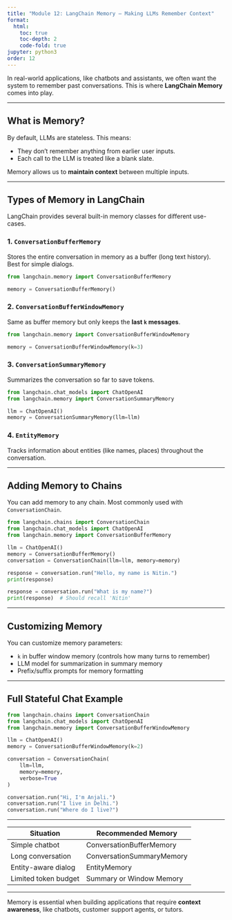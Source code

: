 ```yaml
---
title: "Module 12: LangChain Memory – Making LLMs Remember Context"
format:
  html:
    toc: true
    toc-depth: 2
    code-fold: true
jupyter: python3
order: 12
---
```



In real-world applications, like chatbots and assistants, we often want the system to remember past conversations. This is where **LangChain Memory** comes into play.

---

##  What is Memory?

By default, LLMs are stateless. This means:

- They don't remember anything from earlier user inputs.
- Each call to the LLM is treated like a blank slate.

Memory allows us to **maintain context** between multiple inputs.

---

##  Types of Memory in LangChain

LangChain provides several built-in memory classes for different use-cases.

### 1. `ConversationBufferMemory`

Stores the entire conversation in memory as a buffer (long text history). Best for simple dialogs.

```python
from langchain.memory import ConversationBufferMemory

memory = ConversationBufferMemory()
```

### 2. `ConversationBufferWindowMemory`

Same as buffer memory but only keeps the **last `k` messages**.

```python
from langchain.memory import ConversationBufferWindowMemory

memory = ConversationBufferWindowMemory(k=3)
```

### 3. `ConversationSummaryMemory`

Summarizes the conversation so far to save tokens.

```python
from langchain.chat_models import ChatOpenAI
from langchain.memory import ConversationSummaryMemory

llm = ChatOpenAI()
memory = ConversationSummaryMemory(llm=llm)
```

### 4. `EntityMemory`

Tracks information about entities (like names, places) throughout the conversation.

---

##  Adding Memory to Chains

You can add memory to any chain. Most commonly used with `ConversationChain`.

```python
from langchain.chains import ConversationChain
from langchain.chat_models import ChatOpenAI
from langchain.memory import ConversationBufferMemory

llm = ChatOpenAI()
memory = ConversationBufferMemory()
conversation = ConversationChain(llm=llm, memory=memory)

response = conversation.run("Hello, my name is Nitin.")
print(response)

response = conversation.run("What is my name?")
print(response)  # Should recall 'Nitin'
```

---

##  Customizing Memory

You can customize memory parameters:

- `k` in buffer window memory (controls how many turns to remember)
- LLM model for summarization in summary memory
- Prefix/suffix prompts for memory formatting

---

##  Full Stateful Chat Example

```python
from langchain.chains import ConversationChain
from langchain.chat_models import ChatOpenAI
from langchain.memory import ConversationBufferWindowMemory

llm = ChatOpenAI()
memory = ConversationBufferWindowMemory(k=2)

conversation = ConversationChain(
    llm=llm,
    memory=memory,
    verbose=True
)

conversation.run("Hi, I'm Anjali.")
conversation.run("I live in Delhi.")
conversation.run("Where do I live?")
```

---

::: {.callout-important}

| Situation                          | Recommended Memory              |
|-----------------------------------|---------------------------------|
| Simple chatbot                    | ConversationBufferMemory        |
| Long conversation                 | ConversationSummaryMemory       |
| Entity-aware dialog               | EntityMemory                    |
| Limited token budget              | Summary or Window Memory        |
:::
---

::: {.callout-note}
Memory is essential when building applications that require **context awareness**, like chatbots, customer support agents, or tutors.
:::
